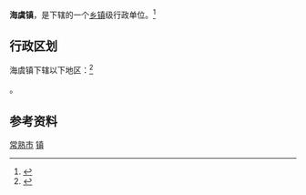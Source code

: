{{中国乡级行政区|32/05/81/102/000}}

'''海虞镇'''，是{{PRC admin/fullname|32/05/81/102/000|3}}下辖的一个[[乡镇|乡镇]]级行政单位。<ref>{{PRC admin/ref sgc|{{PRC admin/parent|32/05/81/102/000}}}}</ref>

== 行政区划 ==

海虞镇下辖以下地区：<ref>{{PRC admin/ref sgc|32/05/81/102/000}}</ref>

{{PRC admin/children|32/05/81/102/000}}。

== 参考资料 ==

{{reflist}}

{{江苏省苏州市常熟市行政区划}}
{{江苏行政区划小作品}}

[[Category:苏州建制镇|常熟市]]
[[Category:常熟市行政区划|镇]]